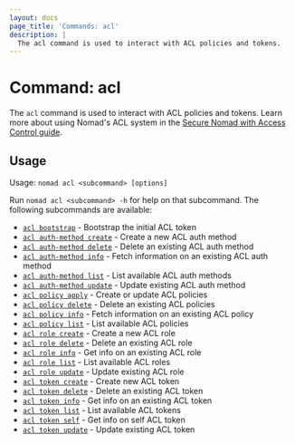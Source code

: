```yaml
---
layout: docs
page_title: 'Commands: acl'
description: |
  The acl command is used to interact with ACL policies and tokens.
---
```


# Command: acl

The `acl` command is used to interact with ACL policies and tokens. Learn more
about using Nomad's ACL system in the [Secure Nomad with Access Control
guide][secure-guide].

## Usage

Usage: `nomad acl <subcommand> [options]`

Run `nomad acl <subcommand> -h` for help on that subcommand. The following
subcommands are available:

- [`acl bootstrap`][bootstrap] - Bootstrap the initial ACL token
- [`acl auth-method create`][authmethodcreate] - Create a new ACL auth method
- [`acl auth-method delete`][authmethoddelete] - Delete an existing ACL auth method
- [`acl auth-method info`][authmethodinfo] - Fetch information on an existing ACL auth method
- [`acl auth-method list`][authmethodlist] - List available ACL auth methods
- [`acl auth-method update`][authmethodupdate] - Update existing ACL auth method
- [`acl policy apply`][policyapply] - Create or update ACL policies
- [`acl policy delete`][policydelete] - Delete an existing ACL policies
- [`acl policy info`][policyinfo] - Fetch information on an existing ACL policy
- [`acl policy list`][policylist] - List available ACL policies
- [`acl role create`][rolecreate] - Create a new ACL role
- [`acl role delete`][roledelete] - Delete an existing ACL role
- [`acl role info`][roleinfo] - Get info on an existing ACL role
- [`acl role list`][rolelist] - List available ACL roles
- [`acl role update`][roleupdate] - Update existing ACL role
- [`acl token create`][tokencreate] - Create new ACL token
- [`acl token delete`][tokendelete] - Delete an existing ACL token
- [`acl token info`][tokeninfo] - Get info on an existing ACL token
- [`acl token list`][tokenlist] - List available ACL tokens
- [`acl token self`][tokenself] - Get info on self ACL token
- [`acl token update`][tokenupdate] - Update existing ACL token

[bootstrap]: /docs/commands/acl/bootstrap
[authmethodcreate]: /docs/commands/acl/auth-method/create
[authmethoddelete]: /docs/commands/acl/auth-method/delete
[authmethodinfo]: /docs/commands/acl/auth-method/info
[authmethodlist]: /docs/commands/acl/auth-method/list
[authmethodupdate]: /docs/commands/acl/auth-method/update
[policyapply]: /docs/commands/acl/policy/apply
[policydelete]: /docs/commands/acl/policy/delete
[policyinfo]: /docs/commands/acl/policy/info
[policylist]: /docs/commands/acl/policy/list
[tokencreate]: /docs/commands/acl/token/create
[tokenupdate]: /docs/commands/acl/token/update
[tokendelete]: /docs/commands/acl/token/delete
[tokeninfo]: /docs/commands/acl/token/info
[tokenlist]: /docs/commands/acl/token/list
[tokenself]: /docs/commands/acl/token/self
[rolecreate]: /docs/commands/acl/role/create
[roleupdate]: /docs/commands/acl/role/update
[roledelete]: /docs/commands/acl/role/delete
[roleinfo]: /docs/commands/acl/role/info
[rolelist]: /docs/commands/acl/role/list
[secure-guide]: https://learn.hashicorp.com/collections/nomad/access-control
